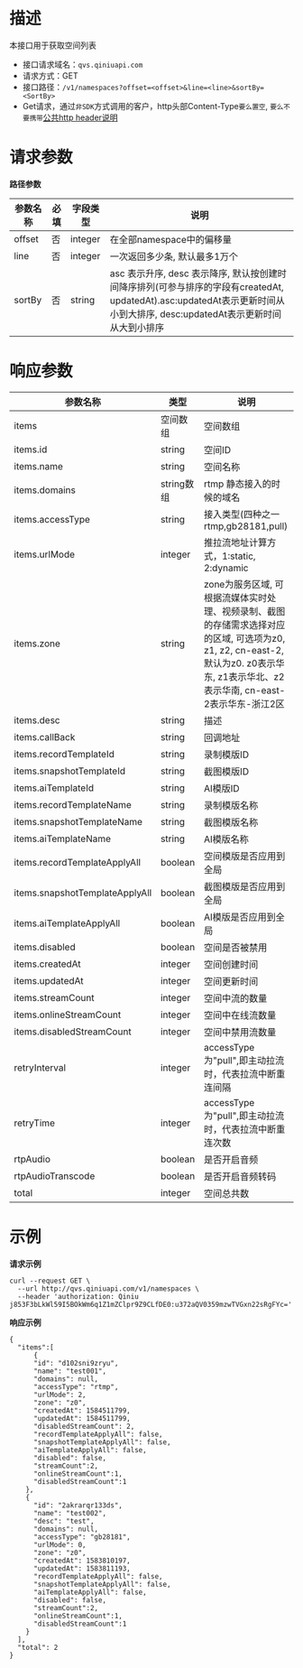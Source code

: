 # **描述**
本接口用于获取空间列表

* 接口请求域名：`qvs.qiniuapi.com`
* 请求方式：GET
* 接口路径：`/v1/namespaces?offset=<offset>&line=<line>&sortBy=<SortBy>`
* Get请求，通过`非SDK`方式调用的客户，http头部Content-Type`要么置空`, `要么不要携带`[公共http header说明](https://developer.qiniu.com/qvs/6709/qvs-http-headers)

# **请求参数**
**路径参数**

|参数名称|必填|字段类型|说明|
|---|---|---|---|
|offset|否|integer|在全部namespace中的偏移量
|line|否|integer|一次返回多少条, 默认最多1万个
|sortBy|否|string|asc 表示升序, desc 表示降序, 默认按创建时间降序排列(可参与排序的字段有createdAt, updatedAt).asc:updatedAt表示更新时间从小到大排序, desc:updatedAt表示更新时间从大到小排序

# **响应参数**

|参数名称|类型|说明|
|---|---|---|
|items|空间数组|空间数组
|items.id|string|空间ID
|items.name|string|空间名称
|items.domains|string数组|rtmp 静态接入的时候的域名
|items.accessType|string|接入类型(四种之一 rtmp,gb28181,pull)
|items.urlMode|integer|推拉流地址计算方式，1:static, 2:dynamic
|items.zone|string|zone为服务区域, 可根据流媒体实时处理、视频录制、截图的存储需求选择对应的区域, 可选项为z0, z1, z2, cn-east-2, 默认为z0. z0表示华东, z1表示华北、z2表示华南, cn-east-2表示华东-浙江2区
|items.desc|string|描述
|items.callBack|string|回调地址
|items.recordTemplateId|string|录制模版ID
|items.snapshotTemplateId|string|截图模版ID
|items.aiTemplateId|string|AI模版ID
|items.recordTemplateName|string|录制模版名称
|items.snapshotTemplateName|string|截图模版名称
|items.aiTemplateName|string|AI模版名称
|items.recordTemplateApplyAll|boolean|空间模版是否应用到全局
|items.snapshotTemplateApplyAll|boolean|截图模版是否应用到全局
|items.aiTemplateApplyAll|boolean|AI模版是否应用到全局
|items.disabled|boolean|空间是否被禁用
|items.createdAt|integer|空间创建时间
|items.updatedAt|integer|空间更新时间
|items.streamCount|integer|空间中流的数量
|items.onlineStreamCount|integer|空间中在线流数量
|items.disabledStreamCount|integer|空间中禁用流数量
|retryInterval|integer|accessType为"pull",即主动拉流时，代表拉流中断重连间隔
|retryTime|integer|accessType为"pull",即主动拉流时，代表拉流中断重连次数
|rtpAudio|boolean|是否开启音频
|rtpAudioTranscode|boolean|是否开启音频转码
|total|integer|空间总共数

# **示例**

**请求示例**

```
curl --request GET \
  --url http://qvs.qiniuapi.com/v1/namespaces \
  --header 'authorization: Qiniu j853F3bLkWl59I5BOkWm6q1Z1mZClpr9Z9CLfDE0:u372aQV0359mzwTVGxn22sRgFYc='
```
**响应示例**

```
{
  "items":[
	  {
      "id": "d102sni9zryu",
      "name": "test001",
      "domains": null,
      "accessType": "rtmp",
      "urlMode": 2,
      "zone": "z0",
      "createdAt": 1584511799,
      "updatedAt": 1584511799,
      "disabledStreamCount": 2,
      "recordTemplateApplyAll": false,
      "snapshotTemplateApplyAll": false,
      "aiTemplateApplyAll": false,
      "disabled": false,
      "streamCount":2,
      "onlineStreamCount":1,
      "disabledStreamCount":1
    },
    {
      "id": "2akrarqr133ds",
      "name": "test002",
      "desc": "test",
      "domains": null,
      "accessType": "gb28181",
      "urlMode": 0,
      "zone": "z0",
      "createdAt": 1583810197,
      "updatedAt": 1583811193,
      "recordTemplateApplyAll": false,
      "snapshotTemplateApplyAll": false,
      "aiTemplateApplyAll": false,
      "disabled": false,
      "streamCount":2,
      "onlineStreamCount":1,
      "disabledStreamCount":1
    }
  ],
  "total": 2
}
```